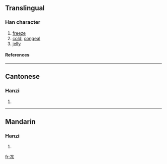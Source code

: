 {{see|凍}}

==Translingual==
===Han character===
{{Han char|rad=冫|as=05|sn=7|four=|canj=戈一大木 (IMKD)}}
# [[freeze]]
# [[cold]], [[congeal]]
# [[jelly]]
====References====
{{Han ref|kx=0132.071|hdz=10295.150|uh=51BB|ud=20923}}
----
==Cantonese==
===Hanzi===
{{yue-hanzi|jyut=|y=dung1, dung3}}
# {{defn|Cantonese}}
----
==Mandarin==
===Hanzi===
{{cmn-hanzi|tra=凍|pin=[[dòng]] (dong4)|wg=tung<sup>4</sup>}}
# {{defn|Mandarin}}







[[fr:冻]]